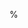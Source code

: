 %\VignetteIndexEntry{1. Introduction to BiocParallel}
%\VignetteKeywords{parallel, Infrastructure}
%\VignettePackage{BiocParallel}
%\VignetteEngine{knitr::knitr}


\documentclass{article}

```r
BiocStyle::latex()
```

```r
suppressPackageStartupMessages({
    library(BiocParallel)
    library(VariantAnnotation)
    library(GenomicAlignments)
    library(RNAseqData.HNRNPC.bam.chr14)
    library(TxDb.Hsapiens.UCSC.hg19.knownGene)
})
```

\newcommand{\BiocParallel}{\Biocpkg{BiocParallel}}

\title{Introduction to \BiocParallel}
\author{Valerie Obenchain, Vincent Carey, Michael Lawrence,
  Martin Morgan\footnote{(Martin.Morgan@RoswellPark.org)}}
\date{Edited: January 23, 2021; Compiled: \today}

\begin{document}

\maketitle

\tableofcontents

%%%%%%%%%%%%%%%%%%%%%%%%%%%%%%%%%%%%%%%%%%%%%%%%%%%%%%%%%%%%%%%%%%%%%%%%%%%%%
%%%%%%%%%%%%%%%%%%%%%%%%%%%%%%%%%%%%%%%%%%%%%%%%%%%%%%%%%%%%%%%%%%%%%%%%%%%%%
## Introduction
%%%%%%%%%%%%%%%%%%%%%%%%%%%%%%%%%%%%%%%%%%%%%%%%%%%%%%%%%%%%%%%%%%%%%%%%%%%%%
%%%%%%%%%%%%%%%%%%%%%%%%%%%%%%%%%%%%%%%%%%%%%%%%%%%%%%%%%%%%%%%%%%%%%%%%%%%%%

Numerous approaches are available for parallel computing in \R{}. The
CRAN Task View for high performance and parallel computing provides
useful high-level summaries and package categorization.
(http://cran.r-project.org/web/views/HighPerformanceComputing.html)
Most Task View packages cite or identify one or more of \CRANpkg{snow},
\CRANpkg{Rmpi}, \CRANpkg{multicore} or \CRANpkg{foreach} as relevant
parallelization infrastructure. Direct support in \R{} for parallel
computing started with release 2.14.0 with inclusion of the
\CRANpkg{parallel} package which contains modified versions of
\CRANpkg{multicore} and \CRANpkg{snow}.

A basic objective of \BiocParallel{} is to reduce the complexity faced
when developing and using software that performs parallel computations.
With the introduction of the \Rcode{BiocParallelParam} object,
\BiocParallel{} aims to provide a unified interface to existing parallel
infrastructure where code can be easily executed in different
environments. The \Rcode{BiocParallelParam} specifies the environment of
choice as well as computing resources and is invoked by `registration` or
passed as an argument to the \BiocParallel{} functions.

\BiocParallel{} offers the following conveniences over the
`roll your own` approach to parallel programming.

\begin{itemize}
  \setlength{- sep}{5pt}
  - {unified interface:}{
    \Rcode{BiocParallelParam} instances define the method of parallel
    evaluation (multi-core, snow cluster, etc.) and computing resources
    (number of workers, error handling, cleanup, etc.).
  }
  - {parallel iteration over lists, files and vectorized operations:}{
    \Rcode{bplapply}, \Rcode{bpmapply} and \Rcode{bpvec} provide
    parallel list iteration and vectorized operations. \Rcode{bpiterate}
    iterates through files distributing chunks to parallel workers.
  }
  - {cluster scheduling:}{
    When the parallel environment is managed by a cluster scheduler
    through \CRANpkg{batchtools}, job management and result retrieval are
    considerably simplified.
  }
  - {support of \Rcode{foreach}:}{
    The \CRANpkg{foreach} and \CRANpkg{iterators} packages are fully supported.
    Registration of the parallel back end uses \Rcode{BiocParallelParam}
    instances.
  }
\end{itemize}

%%%%%%%%%%%%%%%%%%%%%%%%%%%%%%%%%%%%%%%%%%%%%%%%%%%%%%%%%%%%%%%%%%%%%%%%%%%%%
%%%%%%%%%%%%%%%%%%%%%%%%%%%%%%%%%%%%%%%%%%%%%%%%%%%%%%%%%%%%%%%%%%%%%%%%%%%%%
## Quick start
%%%%%%%%%%%%%%%%%%%%%%%%%%%%%%%%%%%%%%%%%%%%%%%%%%%%%%%%%%%%%%%%%%%%%%%%%%%%%
%%%%%%%%%%%%%%%%%%%%%%%%%%%%%%%%%%%%%%%%%%%%%%%%%%%%%%%%%%%%%%%%%%%%%%%%%%%%%

The \Rpackage{BiocParallel} package is available at bioconductor.org
and can be downloaded via \Rcode{BiocManager}:
```r

if (!requireNamespace("BiocManager", quietly = TRUE))
    install.packages("BiocManager")
BiocManager::install("BiocParallel")
```

Load \BiocParallel{}.
```r
library(BiocParallel)
```

The test function simply returns the square root of ``x''.
```r
FUN <- function(x) { round(sqrt(x), 4) }
```

Functions in \BiocParallel use the registered back-ends for parallel
evaluation. The default is the top entry of the registry list.
```r
registered()
```
%%
Configure your R session to always use a particular back-end configure
by setting options named after the back ends in an \Rcode{.Rprofile}
file, e.g.,
```r
options(MulticoreParam=quote(MulticoreParam(workers=4)))
```

When a \BiocParallel{} function is invoked with no \Rcode{BPPARAM}
argument the default back-end is used.
```r
bplapply(1:4, FUN)
```

Environment specific back-ends can be defined for any of the registry entries.
This example uses a 2-worker SOCK cluster.
```r
param <- SnowParam(workers = 2, type = "SOCK")
bplapply(1:4, FUN, BPPARAM = param)
```

%%%%%%%%%%%%%%%%%%%%%%%%%%%%%%%%%%%%%%%%%%%%%%%%%%%%%%%%%%%%%%%%%%%%%%%%%%%%%
%%%%%%%%%%%%%%%%%%%%%%%%%%%%%%%%%%%%%%%%%%%%%%%%%%%%%%%%%%%%%%%%%%%%%%%%%%%%%
\section{The \BiocParallel{} Interface}
%%%%%%%%%%%%%%%%%%%%%%%%%%%%%%%%%%%%%%%%%%%%%%%%%%%%%%%%%%%%%%%%%%%%%%%%%%%%%
%%%%%%%%%%%%%%%%%%%%%%%%%%%%%%%%%%%%%%%%%%%%%%%%%%%%%%%%%%%%%%%%%%%%%%%%%%%%%

### Classes

\subsubsection{\Rcode{BiocParallelParam}}

\Rcode{BiocParallelParam} instances configure different parallel evaluation
environments. Creating or \Rcode{register()}ing a `\Rcode{Param}`
allows the same code to be used in different parallel environments without
a code re-write. Params listed are supported on all of Unix, Mac and Windows
except \Rcode{MulticoreParam} which is Unix and Mac only.

\begin{itemize}
  \setlength{- sep}{5pt}
  - {\Rcode{SerialParam}: }

  Supported on all platforms.

  Evaluate \BiocParallel-enabled code with parallel evaluation disabled.
  This approach is useful when writing new scripts and trying to debug code.

  - {\Rcode{MulticoreParam}: }

  Supported on Unix and Mac. On Windows, \Rcode{MulticoreParam} dispatches
  to \Rcode{SerialParam}.

  Evaluate \BiocParallel-enabled code using multiple cores on a single
  computer. When available, this is the most efficient and least
  troublesome way to parallelize code. Windows does not support
  multi-core evaluation (the \Rcode{MulticoreParam} object can be
  used, but evaluation is serial). On other operating systems, the
  default number of workers equals the value of the global option
  \Rcode{mc.cores} (e.g., \Rcode{getOption("mc.cores")}) or, if that
  is not set, the number of cores returned by
  \Rcode{parallel::detectCores() - 2}; when number of cores cannot be
  determined, the default is 1.

  \Rcode{MulticoreParam} uses 'forked' processes with 'copy-on-change'
  semantics -- memory is only copied when it is changed. This makes it
  very efficient to invoke compared to other back-ends.

  There are several important caveats to using
  \Rcode{MulticoreParam}. Forked processes are not available on
  Windows. Some environments, e.g., *RStudio*, do not work well
  with forked processes, assuming that \R{} code evaluation is
  single-threaded. Some external resources, e.g., access to files or
  data bases, maintain state in a way that assumes the resource is
  accessed only by a single thread.  A subtle cost is that \R's
  garbage collector runs periodically, and 'marks' memory as in
  use. This effectively triggers a copy of the marked memory. \R's
  generational garbage collector is triggered at difficult-to-predict
  times; the effect in a long-running forked process is that the
  memory is eventually copied. See
  [this post](https://support.bioconductor.org/p/70196/#70509)
  for additional details.

  \Rcode{MulticoreParam} is based on facilities originally implemented
  in the \CRANpkg{multicore} package and subsequently the
  \CRANpkg{parallel} package in base \R{}.

  - {\Rcode{SnowParam}: }

  Supported on all platforms.

  Evaluate \BiocParallel-enabled code across several distinct \R{}
  instances, on one or several computers. This is a straightforward approach
  for executing parallel code on one or several computers, and is
  based on facilities originally implemented in the \CRANpkg{snow} package.
  Different types of \CRANpkg{snow} `back-ends' are supported, including
  socket and MPI clusters.

  - {\Rcode{BatchtoolsParam}: }

  Applicable to clusters with formal schedulers.

  Evaluate \BiocParallel-enabled code by submitting to a cluster scheduler
  like SGE.

  - {\Rcode{DoparParam}: }

  Supported on all platforms.

  Register a parallel back-end supported by the \CRANpkg{foreach} package
  for use with \BiocParallel.
\end{itemize}

The simplest illustration of creating \Rcode{BiocParallelParam} is
```r
serialParam <- SerialParam()
serialParam
```

Most parameters have additional arguments influencing behavior, e.g.,
specifying the number of `cores' to use when creating a
\Rcode{MulticoreParam} instance
```r
multicoreParam <- MulticoreParam(workers = 8)
multicoreParam
```

Arguments are described on the corresponding help page, e.g.,
\Rcode{?MulticoreParam}.

\subsubsection{\Rcode{register()}ing \Rcode{BiocParallelParam} instances}

The list of registered \Rcode{BiocParallelParam} instances represents
the user's preferences for different types of back-ends. Individual
algorithms may specify a preferred back-end, and different back-ends
maybe chosen when parallel evaluation is nested.

The registry behaves like a `stack' in that the last entry registered
is added to the top of the list and becomes the ``next used``
(i.e., the default).

\Rcode{registered} invoked with no arguments lists all back-ends.
```r
registered()
```

\Rcode{bpparam} returns the default from the top of the list.
```r
bpparam()
```

Add a specialized instance with \Rcode{register}. When
\Rcode{default} is TRUE, the new instance becomes the default.
```r
default <- registered()
register(BatchtoolsParam(workers = 10), default = TRUE)
```

BatchtoolsParam has been moved to the top of the list and
is now the default.
```r
names(registered())
bpparam()
```

Restore the original registry

```r
for (param in rev(default))
    register(param)
```

### Functions

#### Parallel looping, vectorized and aggregate operations

These are used in common functions, implemented as much as possible
for all back-ends. The functions (see the help pages, e.g.,
\Rcode{?bplapply} for a full definition) include

\begin{description}
  - {\Rcode{bplapply(X, FUN, ...)}: }

    Apply in parallel a function \Rcode{FUN} to each element of \Rcode{X}.
    \Rcode{bplapply} invokes \Rcode{FUN} \Rcode{length(X)} times, each
    time with a single element of \Rcode{X}.

  - {\Rcode{bpmapply(FUN, ...)}: }

    Apply in parallel a function \Rcode{FUN} to the first, second, etc.,
    elements of each argument in \ldots.

  - {\Rcode{bpiterate(ITER, FUN, ...)}: }

    Apply in parallel a function \Rcode{FUN} to the output of
    function \Rcode{ITER}. Data chunks are returned by \Rcode{ITER}
    and distributed to parallel workers along with \Rcode{FUN}.
    Intended for iteration though an undefined number of data chunks
    (i.e., records in a file).

  - {\Rcode{bpvec(X, FUN, ...)}: }

    Apply in parallel a function \Rcode{FUN} to subsets of \Rcode{X}.
    \Rcode{bpvec} invokes function \Rcode{FUN} as many times as there are
    cores or cluster nodes, with \Rcode{FUN} receiving a subset (typically
    more than 1 element, in contrast to \Rcode{bplapply}) of \Rcode{X}.

  - {\Rcode{bpaggregate(x, data, FUN, ...)}: }

    Use the formula in \Rcode{x} to aggregate \Rcode{data} using \Rcode{FUN}.
\end{description}

#### Parallel evaluation environment

These functions query and control the state of the parallel evaluation
environment.

\begin{description}
  - {\Rcode{bpisup(x)}: }
    Query a \Rcode{BiocParallelParam} back-end \Rcode{x} for its status.

  - {\Rcode{bpworkers}; \Rcode{bpnworkers}: }
    Query a \Rcode{BiocParallelParam} back-end for the number of workers
    available for parallel evaluation.

  - {\Rcode{bptasks}: }
    Divides a job (e.g., single call to *lapply function) into tasks.
    Applicable to \Rcode{MulticoreParam} only; \Rcode{DoparParam} and
    \Rcode{BatchtoolsParam} have their own approach to dividing a job
    among workers.

  - {\Rcode{bpstart(x)}: }
    Start a parallel back end specified by \Rcode{BiocParallelParam} \Rcode{x},
    if possible.

  - {\Rcode{bpstop(x)}: }
    Stop a parallel back end specified by \Rcode{BiocParallelParam} \Rcode{x}.
\end{description}

#### Error handling and logging

Logging and advanced error recovery is available in \Rcode{BiocParallel} 1.1.25
and later. For a more details see the vignette titled "Error Handling and
Logging":

```r
browseVignettes("BiocParallel")
```

#### Locks and counters

Inter-process (i.e., single machine) locks and counters are supported
using \Rcode{ipclock()}, \Rcode{ipcyield()}, and friends. Use these to
synchronize computation, e.g., allowing only a single process to write
to a file at a time.

%%%%%%%%%%%%%%%%%%%%%%%%%%%%%%%%%%%%%%%%%%%%%%%%%%%%%%%%%%%%%%%%%%%%%%%%%%%%%
%%%%%%%%%%%%%%%%%%%%%%%%%%%%%%%%%%%%%%%%%%%%%%%%%%%%%%%%%%%%%%%%%%%%%%%%%%%%%
## Use cases
%%%%%%%%%%%%%%%%%%%%%%%%%%%%%%%%%%%%%%%%%%%%%%%%%%%%%%%%%%%%%%%%%%%%%%%%%%%%%
%%%%%%%%%%%%%%%%%%%%%%%%%%%%%%%%%%%%%%%%%%%%%%%%%%%%%%%%%%%%%%%%%%%%%%%%%%%%%

Sample data are BAM files from a transcription profiling experiment
available in the \Rpackage{RNAseqData.HNRNPC.bam.chr14} package.

```r
library(RNAseqData.HNRNPC.bam.chr14)
fls <- RNAseqData.HNRNPC.bam.chr14_BAMFILES
```

### Single machine

Common approaches on a single machine are to use multiple cores in
forked processes, or to use clusters of independent processes.

For purely \R-based computations on non-Windows computers, there are
substantial benefits, such as shared memory, to be had using forked
processes. However, this approach is not portable across platforms,
and fails when code uses functionality, e.g., file or data base
access, that assumes only a single thread is accessing the
resource. While use of forked processes with \Rcode{MulticoreParam} is
an attractive solution for scripts using pure \R{} functionality,
robust and complex code often requires use of independent processes
and \Rcode{SnowParam}.

\subsubsection{Forked processes with \Rcode{MulticoreParam}}

This example counts overlaps between BAM files and a defined set of ranges.
First create a GRanges with regions of interest (in practice this could be
large).
```r
library(GenomicAlignments) ## for GenomicRanges and readGAlignments()
gr <- GRanges("chr14", IRanges((1000:3999)*5000, width=1000))
```

A \Rclass{ScanBamParam} defines regions to extract from the files.
```r
param <- ScanBamParam(which=range(gr))
```

FUN counts overlaps between the ranges in `gr` and the files.
```r
FUN <- function(fl, param) {
  gal <- readGAlignments(fl, param = param)
  sum(countOverlaps(gr, gal))
}
```

All parameters necessary for running a job in a multi-core environment
are specified in the \Rclass{MulticoreParam} instance.
```r
MulticoreParam()
```

The \BiocParallel{} functions, such as \Rfunction{bplapply}, use
information in the \Rclass{MulticoreParam} to set up the appropriate
back-end and pass relevant arguments to low-level functions.
\begin{verbatim}
> bplapply(fls[1:3], FUN, BPPARAM = MulticoreParam(), param = param)
$ERR127306
[1] 1185

$ERR127307
[1] 1123

$ERR127308
[1] 1241
\end{verbatim}

Shared memory environments eliminate the need to pass large data between
workers or load common packages. Note that in this code the GRanges data was
not passed to all workers in \Rcode{bplapply} and FUN did not need to load
\Biocpkg{GenomicAlignments} for access to the \Rcode{readGAlignments} function.

Problems with forked processes occur when code implementating
functionality used by the workers is not written in anticipation of
use by forked processes. One example is the database connection
underlying Bioconductor's \Rcode{org.*} packages. This psudoe-code
```r
library(org.Hs.eg.db)
FUN <- function(x, ...) {
    ...
    mapIds(org.Hs.eg.db, ...)
    ...
}
bplapply(X, FUN, ..., BPPARAM = MulticoreParam())
```
%% 
is likely to fail, because \Rcode{library(org.Hs.eg.db)} opens a
database connection that is accessed by multiple processes. A solution
is to ensure that the database is opened independently in each process
```r
FUN <- function(x, ...) {
    library(org.Hs.eg.db)
    ...
    mapIds(org.Hs.eg.db, ...)
    ...
}
bplapply(X, FUN, ..., BPPARAM = MulticoreParam())
```

\subsubsection{Clusters of independent processes with \Rcode{SnowParam}}
Both Windows and non-Windows machines can use the cluster approach to spawn
processes. \BiocParallel{} back-end choices for clusters on a single machine
are \Rclass{SnowParam} for configuring a Snow cluster or the \Rclass{DoparParam}
for use with the \Rpackage{foreach} package.

To re-run the counting example, FUN needs to modified such that `gr` is
passed as a formal argument and required libraries are loaded on each worker.
(In general, this is not necessary for functions defined in a package name
space, see Section~\@ref(sec:developers).)
```r
FUN <- function(fl, param, gr) {
  suppressPackageStartupMessages({
     library(GenomicAlignments)
  })
  gal <- readGAlignments(fl, param = param)
  sum(countOverlaps(gr, gal))
}
```

Define a 2-worker SOCK Snow cluster.
```r
snow <- SnowParam(workers = 2, type = "SOCK")
```

A call to \Rcode{bplapply} with the \Rclass{SnowParam} creates the
cluster and distributes the work.
```r
bplapply(fls[1:3], FUN, BPPARAM = snow, param = param, gr = gr)
```

The FUN written for the cluster adds some overhead due to the passing of the
GRanges and the loading of \Biocpkg{GenomicAlignments} on each
worker. This approach, however, has the advantage that it works on
most platforms and does not require a coding change when switching between
windows and non-windows machines.

If several \Rcode{bplapply()} statements are likely to require the
same resource, it often makes sense to create a cluster once using
\Rcode{bpstart()}. The workers are re-used by each call to
\Rcode{bplapply()}, so they do not have to re-load packages, etc.
```r
register(SnowParam())  # default evaluation
bpstart()              # start the cluster
...
bplapply(X, FUN1, ...)
...
bplapply(X, FUN2, ...)  # re-use workers
...
bpstop()
``` 

\subsection{*Ad hoc* cluster of multiple machines}

We use the term *ad hoc* cluster to define a group of machines that can
communicate with each other and to which the user has password-less
log-in access. This
example uses a group of compute machines ("the rhinos") on the FHCRC network.

#### Sockets

On Linux and Mac OS X, a socket cluster is created across machines
by supplying machine names as the \Rcode{workers} argument to a
\Rclass{BiocParallelParam} instance instead of a number. Each name
represents an \R{} process; repeat names indicate multiple workers on
the same machine.

Create a \Rclass{SnowParam} with 2 cpus from `rhino01` and 1 from `rhino02`.
```r
hosts <- c("rhino01", "rhino01", "rhino02")
param <- SnowParam(workers = hosts, type = "SOCK")
```

Execute FUN 4 times across the workers.
\begin{verbatim}
> FUN <- function(i) system("hostname", intern=TRUE)
> bplapply(1:4, FUN, BPPARAM = param)
[[1]]
[1] "rhino01"

[[2]]
[1] "rhino01"

[[3]]
[1] "rhino02"

[[4]]
[1] "rhino01"
\end{verbatim}

When creating a cluster across Windows machines \Rcode{workers} must
be IP addresses (e.g., "140.107.218.57") instead of machine names.

#### MPI

An MPI cluster across machines is created with *mpirun* or
*mpiexec* from the command line or a script. A list of machine
names provided as the -hostfile argument defines the mpi universe.

The hostfile requests 2 processors on 3 different machines.
\begin{verbatim}
rhino01 slots=2
rhino02 slots=2
rhino03 slots=2
\end{verbatim}

From the command line, start a single interactive \R{} process on the
current machine.
\begin{verbatim}
mpiexec --np 1 --hostfile hostfile R --vanilla
\end{verbatim}

Load \BiocParallel{} and create an MPI Snow cluster. The number of
\Rcode{workers} in \Rclass{SnowParam} should match the number of slots
requested in the hostfile. Using a smaller number of workers uses a
subset of the slots.
\begin{verbatim}
> library(BiocParallel)
> param <- SnowParam(workers = 6, type = "MPI")
\end{verbatim}

Execute FUN 6 times across the workers.
\begin{verbatim}
> FUN <- function(i) system("hostname", intern=TRUE)
> bplapply(1:6, FUN, BPPARAM = param)
bplapply(1:6, FUN, BPPARAM = param)
        6 slaves are spawned successfully. 0 failed.
[[1]]
[1] "rhino01"

[[2]]
[1] "rhino02"

[[3]]
[1] "rhino02"

[[4]]
[1] "rhino03"

[[5]]
[1] "rhino03"

[[6]]
[1] "rhino01"
\end{verbatim}

Batch jobs can be launched with mpiexec and R CMD BATCH. Code to be
executed is in `Rcode.R`.
\begin{verbatim}
mpiexec --hostfile hostfile R CMD BATCH Rcode.R
\end{verbatim}

### Clusters with schedulers

Computer clusters are far from standardized, so the following may
require significant adaptation; it is written from experience here at
FHCRC, where we have a large cluster managed via SLURM. Nodes on the
cluster have shared disks and common system images, minimizing
complexity about making data resources available to individual nodes.
There are two simple models for use of the cluster, Cluster-centric
and R-centric.

#### Cluster-centric

The idea is to use cluster management software to allocate resources, and
then arrange for an \R{} script to be evaluated in the context of
allocated resources. NOTE: Depending on your cluster configuration it may
be necessary to add a line to the template file instructing workers to
use the version of R on the master / head node. Otherwise the default R on
the worker nodes will be used.

For SLURM, we might request space for 4 tasks
(with \verb+salloc+ or \verb+sbatch+), arrange to start the MPI
environment (with \verb+orterun+) and on a single node in that universe
run an \R{} script \verb+BiocParallel-MPI.R+. The command is
\begin{verbatim}
$ salloc -N 4 orterun -n 1 R -f BiocParallel-MPI.R
\end{verbatim}

The \R{} script might do the following, using MPI for parallel evaluation. Start
by loading necessary packages and defining \Rcode{FUN} work to be done
```r
library(BiocParallel)
library(Rmpi)
FUN <- function(i) system("hostname", intern=TRUE)
```
%%
Create a \Rclass{SnowParam} instance with the number of nodes equal to
the size of the MPI universe minus 1 (let one node dispatch jobs to
workers), and register this instance as the default
```r
param <- SnowParam(mpi.universe.size() - 1, "MPI")
register(param)
```
%%
Evaluate the work in parallel, process the results, clean up, and quit
```r
xx <- bplapply(1:100, FUN)
table(unlist(xx))
mpi.quit()
```
%%
The entire session is as follows:
\begin{knitrout}
\definecolor{shadecolor}{rgb}{0.969, 0.969, 0.969}\color{fgcolor}\begin{kframe}
\begin{verbatim}
$ salloc -N 4 orterun -n 1 R --vanilla -f BiocParallel-MPI.R
salloc: Job is in held state, pending scheduler release
salloc: Pending job allocation 6762292
salloc: job 6762292 queued and waiting for resources
salloc: job 6762292 has been allocated resources
salloc: Granted job allocation 6762292
## ...
> FUN <- function(i) system("hostname", intern=TRUE)
>
> library(BiocParallel)
> library(Rmpi)
> param <- SnowParam(mpi.universe.size() - 1, "MPI")
> register(param)
> xx <- bplapply(1:100, FUN)
        4 slaves are spawned successfully. 0 failed.
> table(unlist(xx))

gizmof13 gizmof71 gizmof86 gizmof88
      25       25       25       25
>
> mpi.quit()
salloc: Relinquishing job allocation 6762292
salloc: Job allocation 6762292 has been revoked.
\end{verbatim}
\end{kframe}
\end{knitrout}
One advantage of this approach is that the responsibility for managing
the cluster lies firmly with the cluster management software -- if one
wants more nodes, or needs special resources, then adjust parameters
to \verb+salloc+ (or \verb+sbatch+).

Notice that workers are spawned within the \Rcode{bplapply} function;
it might often make sense to more explicitly manage workers with
\Rfunction{bpstart} and \Rfunction{bpstop}, e.g.,
```r
param <- bpstart(SnowParam(mpi.universe.size() - 1, "MPI"))
register(param)
xx <- bplapply(1:100, FUN)
bpstop(param)
mpi.quit()
```

#### R-centric

A more \R-centric approach might start an \R{}
script on the head node, and use \Rpackage{batchtools} to submit jobs
from within the \R{} session. One way of doing this is to create a
file containing a template for the job submission step, e.g., for
SLURM; a starting point might be found at
```r
tmpl <- system.file(package="batchtools", "templates", "slurm-simple.tmpl")
noquote(readLines(tmpl))
``` 
The \R{} script, run interactively or from the command line, might
then look like
```r
## define work to be done
FUN <- function(i) system("hostname", intern=TRUE)

library(BiocParallel)

## register SLURM cluster instructions from the template file
param <- BatchtoolsParam(workers=5, cluster="slurm", template=tmpl)
register(param)

## do work
xx <- bplapply(1:100, FUN)
table(unlist(xx))
```
%%
The code runs on the head node until \Rcode{bplapply}, where the \R{}
script interacts with the SLURM scheduler to request a SLURM
allocation, run jobs, and retrieve results. The argument \Rcode{4} to
\Rcode{BatchtoolsParam} specifies the number of workers to request from
the scheduler; \Rcode{bplapply} divides the 100 jobs among the 4
workers. If \Rcode{BatchtoolsParam} had been created without specifying
any workers, then 100 jobs implied by the argument to \Rcode{bplapply}
would be associated with 100 tasks submitted to the scheduler.

Because cluster tasks are running in independent \R{} instances, and
often on physically separate machines, a convenient `best practice'
is to write \Rcode{FUN} in a `functional programming' manner, such
that all data required for the function is passed in as arguments or
(for large data) loaded implicitly or explicitly (e.g., via an \R{}
library) from disk.

%%%%%%%%%%%%%%%%%%%%%%%%%%%%%%%%%%%%%%%%%%%%%%%%%%%%%%%%%%%%%%%%%%%%%%%%%%%%%
%%%%%%%%%%%%%%%%%%%%%%%%%%%%%%%%%%%%%%%%%%%%%%%%%%%%%%%%%%%%%%%%%%%%%%%%%%%%%
\section{Analyzing genomic data in \Bioconductor{}}
%%%%%%%%%%%%%%%%%%%%%%%%%%%%%%%%%%%%%%%%%%%%%%%%%%%%%%%%%%%%%%%%%%%%%%%%%%%%%
%%%%%%%%%%%%%%%%%%%%%%%%%%%%%%%%%%%%%%%%%%%%%%%%%%%%%%%%%%%%%%%%%%%%%%%%%%%%%

General strategies exist for handling large genomic data that are well
suited to \R{} programs. A manuscript titled \emph{Scalable Genomics with
\R{} and \Bioconductor{}}
((http://arxiv.org/abs/1409.2864)) by Michael Lawrence
and Martin Morgan, reviews several of these approaches and demonstrate
implementation with \Bioconductor{} packages. Problem areas include
scalable processing, summarization and visualization. The techniques
presented include restricting queries, compressing data, iterating, and
parallel computing.

Ideas are presented in an approachable fashion within a framework of
common use cases. This is a benificial read for anyone anyone tackling
genomics problems in \R{}.


%%%%%%%%%%%%%%%%%%%%%%%%%%%%%%%%%%%%%%%%%%%%%%%%%%%%%%%%%%%%%%%%%%%%%%%%%%%%%
%%%%%%%%%%%%%%%%%%%%%%%%%%%%%%%%%%%%%%%%%%%%%%%%%%%%%%%%%%%%%%%%%%%%%%%%%%%%%
## For developers
{#sec:developers}
%%%%%%%%%%%%%%%%%%%%%%%%%%%%%%%%%%%%%%%%%%%%%%%%%%%%%%%%%%%%%%%%%%%%%%%%%%%%%
%%%%%%%%%%%%%%%%%%%%%%%%%%%%%%%%%%%%%%%%%%%%%%%%%%%%%%%%%%%%%%%%%%%%%%%%%%%%%

Developers wishing to use \BiocParallel{} in their own packages should
include \BiocParallel{} in the \texttt{DESCRIPTION} file
\begin{verbatim}
    Imports: BiocParallel
\end{verbatim}
and import the functions they wish to use in the \texttt{NAMESPACE}
file, e.g.,
\begin{verbatim}
    importFrom(BiocParallel, bplapply)
\end{verbatim}
Then invoke the desired function in the code, e.g.,
```r
system.time(x <- bplapply(1:3, function(i) { Sys.sleep(i); i }))
unlist(x)
```
%%
This will use the back-end returned by \Rcode{bpparam()}, by default a
\Rcode{MulticoreParam()} instance or the user's preferred back-end if
they have used \Rcode{register()}.  The \Rcode{MulticoreParam} back-end
does not require any special configuration or set-up and is therefore
the safest option for developers. Unfortunately,
\Rcode{MulticoreParam} provides only serial evaluation on Windows.

Developers should document that their function uses \BiocParallel{}
functions on the man page, and should perhaps include in their
function signature an argument \Rcode{BPPARAM=bpparam()}. Developers
should NOT use `register()` in package code -- this sets a preference
that influences use of `bplapply()` and friends in all packages, not
just their package.

Developers wishing to invoke back-ends other than
\Rcode{MulticoreParam}, or to write code that works across Windows,
macOS and Linux, need to take special care to ensure that required
packages, data, and functions are available and loaded on the remote
nodes.

In \Rcode{bplapply()}, the environment of \Rcode{FUN} (other than the
global environment) is serialized to the workers. A consequence is
that, when \Rcode{FUN} is inside a package name space, other functions
available in the name space are available to \Rcode{FUN} on the
workers.

%%%%%%%%%%%%%%%%%%%%%%%%%%%%%%%%%%%%%%%%%%%%%%%%%%%%%%%%%%%%%%%%%%%%%%%%%%%%%
%%%%%%%%%%%%%%%%%%%%%%%%%%%%%%%%%%%%%%%%%%%%%%%%%%%%%%%%%%%%%%%%%%%%%%%%%%%%%
\section{\Rcode{sessionInfo()}}
%%%%%%%%%%%%%%%%%%%%%%%%%%%%%%%%%%%%%%%%%%%%%%%%%%%%%%%%%%%%%%%%%%%%%%%%%%%%%
%%%%%%%%%%%%%%%%%%%%%%%%%%%%%%%%%%%%%%%%%%%%%%%%%%%%%%%%%%%%%%%%%%%%%%%%%%%%%

```r
toLatex(sessionInfo())
```

\end{document}

